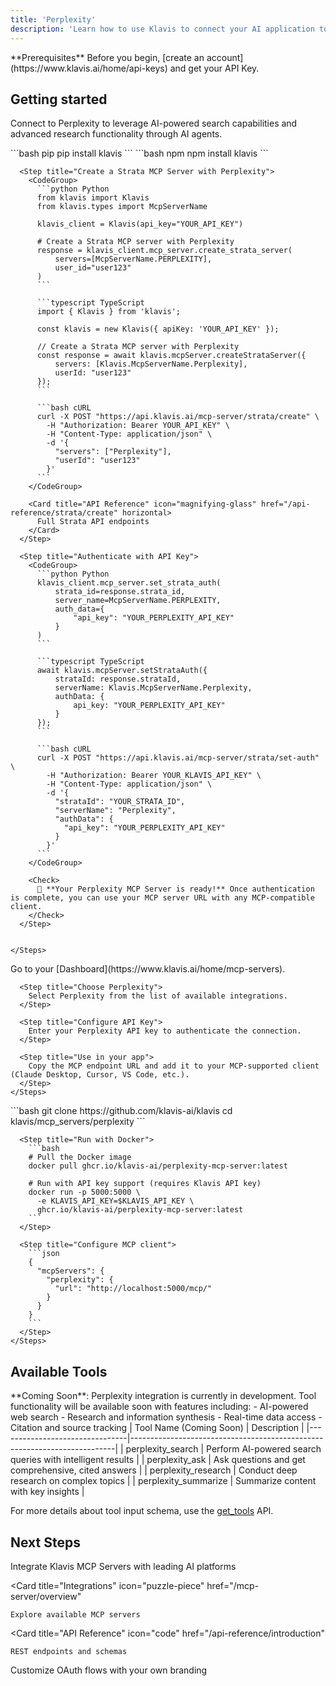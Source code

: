 ```yaml
---
title: 'Perplexity'
description: 'Learn how to use Klavis to connect your AI application to Perplexity MCP Server'
---
```


<Info>
  **Prerequisites**
  Before you begin, [create an account](https://www.klavis.ai/home/api-keys) and get your API Key.
</Info>

## Getting started

Connect to Perplexity to leverage AI-powered search capabilities and advanced research functionality through AI agents.

<Tabs>
  <Tab title="API">
    <Steps>
      <Step title="Install the SDKs (optional)">
        <CodeGroup>
          ```bash pip
          pip install klavis
          ```
          ```bash npm
          npm install klavis
          ```
        </CodeGroup>
      </Step>
      
      <Step title="Create a Strata MCP Server with Perplexity">
        <CodeGroup>
          ```python Python
          from klavis import Klavis
          from klavis.types import McpServerName
          
          klavis_client = Klavis(api_key="YOUR_API_KEY")
          
          # Create a Strata MCP server with Perplexity
          response = klavis_client.mcp_server.create_strata_server(
              servers=[McpServerName.PERPLEXITY],
              user_id="user123"
          )
          ```
          
          ```typescript TypeScript
          import { Klavis } from 'klavis';
          
          const klavis = new Klavis({ apiKey: 'YOUR_API_KEY' });
          
          // Create a Strata MCP server with Perplexity
          const response = await klavis.mcpServer.createStrataServer({
              servers: [Klavis.McpServerName.Perplexity],
              userId: "user123"
          });
          ```
          
          ```bash cURL
          curl -X POST "https://api.klavis.ai/mcp-server/strata/create" \
            -H "Authorization: Bearer YOUR_API_KEY" \
            -H "Content-Type: application/json" \
            -d '{
              "servers": ["Perplexity"],
              "userId": "user123"
            }'
          ```
        </CodeGroup>

        <Card title="API Reference" icon="magnifying-glass" href="/api-reference/strata/create" horizontal>
          Full Strata API endpoints
        </Card>
      </Step>
      
      <Step title="Authenticate with API Key">
        <CodeGroup>
          ```python Python
          klavis_client.mcp_server.set_strata_auth(
              strata_id=response.strata_id,
              server_name=McpServerName.PERPLEXITY,
              auth_data={
                  "api_key": "YOUR_PERPLEXITY_API_KEY"
              }
          )
          ```
          
          ```typescript TypeScript
          await klavis.mcpServer.setStrataAuth({
              strataId: response.strataId,
              serverName: Klavis.McpServerName.Perplexity,
              authData: {
                  api_key: "YOUR_PERPLEXITY_API_KEY"
              }
          });
          ```
          
          ```bash cURL
          curl -X POST "https://api.klavis.ai/mcp-server/strata/set-auth" \
            -H "Authorization: Bearer YOUR_KLAVIS_API_KEY" \
            -H "Content-Type: application/json" \
            -d '{
              "strataId": "YOUR_STRATA_ID",
              "serverName": "Perplexity",
              "authData": {
                "api_key": "YOUR_PERPLEXITY_API_KEY"
              }
            }'
          ```
        </CodeGroup>
        
        <Check>
          🎉 **Your Perplexity MCP Server is ready!** Once authentication is complete, you can use your MCP server URL with any MCP-compatible client.
        </Check>
      </Step>
      

    </Steps>
  </Tab>
  
  <Tab title="UI">
    <Steps>
      <Step title="Open Dashboard">
        Go to your [Dashboard](https://www.klavis.ai/home/mcp-servers).
      </Step>
      
      <Step title="Choose Perplexity">
        Select Perplexity from the list of available integrations.
      </Step>
      
      <Step title="Configure API Key">
        Enter your Perplexity API key to authenticate the connection.
      </Step>
      
      <Step title="Use in your app">
        Copy the MCP endpoint URL and add it to your MCP-supported client (Claude Desktop, Cursor, VS Code, etc.).
      </Step>
    </Steps>
  </Tab>
  
  <Tab title="Open Source">
    <Steps>
      <Step title="Clone repository (for developers to build from source)">
        ```bash
        git clone https://github.com/klavis-ai/klavis
        cd klavis/mcp_servers/perplexity
        ```
      </Step>
      
      <Step title="Run with Docker">
        ```bash
        # Pull the Docker image
        docker pull ghcr.io/klavis-ai/perplexity-mcp-server:latest
        
        # Run with API key support (requires Klavis API key)
        docker run -p 5000:5000 \
          -e KLAVIS_API_KEY=$KLAVIS_API_KEY \
          ghcr.io/klavis-ai/perplexity-mcp-server:latest
        ```
      </Step>
      
      <Step title="Configure MCP client">
        ```json
        {
          "mcpServers": {
            "perplexity": {
              "url": "http://localhost:5000/mcp/"
            }
          }
        }
        ```
      </Step>
    </Steps>
  </Tab>
</Tabs>

## Available Tools

<Note>
  **Coming Soon**: Perplexity integration is currently in development. Tool functionality will be available soon with features including:
  - AI-powered web search
  - Research and information synthesis
  - Real-time data access
  - Citation and source tracking
</Note>

<Accordion title="Planned Tools">
| Tool Name (Coming Soon)        | Description                                                              |
|--------------------------------|--------------------------------------------------------------------------|
| perplexity_search              | Perform AI-powered search queries with intelligent results |
| perplexity_ask                 | Ask questions and get comprehensive, cited answers |
| perplexity_research            | Conduct deep research on complex topics |
| perplexity_summarize           | Summarize content with key insights |
</Accordion>

<Note>For more details about tool input schema, use the [get_tools](https://www.klavis.ai/docs/api-reference/mcp-server/get-tools) API.</Note>

## Next Steps

<CardGroup>
  <Card
    title="AI Platform Integrations"
    icon="robot"
    href="/ai-platform-integration/overview"
  >
    Integrate Klavis MCP Servers with leading AI platforms
  </Card>
  
  <Card
    title="Integrations"
    icon="puzzle-piece"
    href="/mcp-server/overview"
  >
    Explore available MCP servers
  </Card>
  
  <Card
    title="API Reference"
    icon="code"
    href="/api-reference/introduction"
  >
    REST endpoints and schemas
  </Card>
    <Card
    title="White-label Authentication"
    icon="palette"
    href="/auth/white-label"
  >
    Customize OAuth flows with your own branding
  </Card>
</CardGroup>